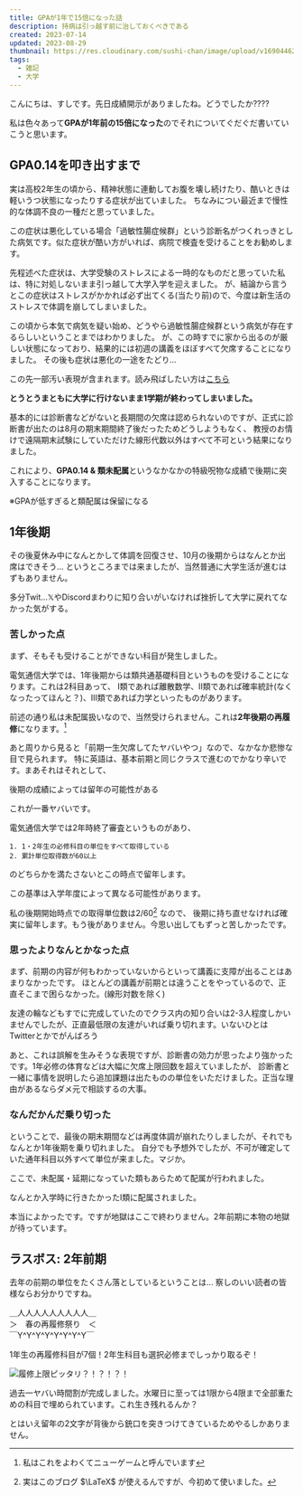 ```yaml
---
title: GPAが1年で15倍になった話
description: 持病は引っ越す前に治しておくべきである
created: 2023-07-14
updated: 2023-08-29
thumbnail: https://res.cloudinary.com/sushi-chan/image/upload/v1690446243/health-is-important/school_text_tani_sma5vq.png
tags:
  - 雑記
  - 大学
---
```


こんにちは、すしです。先日成績開示がありましたね。<span className="text-3xl">どうでしたか????</span>

私は色々あって**GPAが1年前の15倍になった**のでそれについてぐだぐだ書いていこうと思います。

## GPA0.14を叩き出すまで
実は高校2年生の頃から、精神状態に連動してお腹を壊し続けたり、酷いときは軽いうつ状態になったりする症状が出ていました。
ちなみについ最近まで慢性的な体調不良の一種だと思っていました。

<Message type="info">この症状は悪化している場合「過敏性腸症候群」という診断名がつくれっきとした病気です。似た症状が酷い方がいれば、病院で検査を受けることをお勧めします。</Message>

先程述べた症状は、大学受験のストレスによる一時的なものだと思っていた私は、特に対処しないまま引っ越して大学入学を迎えました。
が、結論から言うとこの症状はストレスがかかれば必ず出てくる(当たり前)ので、今度は新生活のストレスで体調を崩してしまいました。

<TweetCard id="1511494020597395462" caption="入学式、欠席―" />

この頃から本気で病気を疑い始め、どうやら過敏性腸症候群という病気が存在するらしいということまではわかりました。
が、この時すでに家から出るのが厳しい状態になっており、結果的には初週の講義をほぼすべて欠席することになりました。
その後も症状は悪化の一途をたどり...

<Message type="alert">この先一部汚い表現が含まれます。読み飛ばしたい方は<a className="[&_span]:underline" href="#地獄の1年後期">こちら</a></Message>
<TweetCard id="1511497035601498114" caption="そうだね" />
<TweetCard id="1540244440366718976" caption="この頃にはもはや生きる屍だった" />

**とうとうまともに大学に行けないまま1学期が終わってしまいました。**

基本的には診断書などがないと長期間の欠席は認められないのですが、正式に診断書が出たのは8月の期末期間終了後だったためどうしようもなく、
教授のお情けで遠隔期末試験にしていただけた線形代数以外はすべて不可という結果になりました。

これにより、<span className="text-2xl">**GPA0.14 & 類未配属**</span>というなかなかの特級呪物な成績で後期に突入することになります。

※GPAが低すぎると類配属は保留になる

## 1年後期
その後夏休み中になんとかして体調を回復させ、10月の後期からはなんとか出席はできそう...
というところまでは来ましたが、当然普通に大学生活が進むはずもありません。

多分Twit...𝕏やDiscordまわりに知り合いがいなければ挫折して大学に戻れてなかった気がする。

### 苦しかった点

まず、そもそも受けることができない科目が発生しました。

電気通信大学では、1年後期からは類共通基礎科目というものを受けることになります。これは2科目あって、
Ⅰ類であれば離散数学、Ⅱ類であれば確率統計(なくなったってほんと？)、Ⅲ類であれば力学といったものがあります。

前述の通り私は未配属扱いなので、当然受けられません。これは**2年後期の再履修**になります。[^1]
[^1]: 私はこれをよわくてニューゲームと呼んでいます

あと周りから見ると「前期一生欠席してたヤバいやつ」なので、なかなか悲惨な目で見られます。
特に英語は、基本前期と同じクラスで進むのでかなり辛いです。まあそれはそれとして、

<TextCard>後期の成績によっては留年の可能性がある</TextCard>

これが一番ヤバいです。

電気通信大学では2年時終了審査というものがあり、
```text
1. 1・2年生の必修科目の単位をすべて取得している
2. 累計単位取得数が60以上
```

のどちらかを満たさないとこの時点で留年します。

<Message tpye="info">この基準は入学年度によって異なる可能性があります。</Message>

私の後期開始時点での取得単位数は$2/60$[^2] なので、
後期に持ち直せなければ確実に留年します。もう後がありません。今思い出してもずっと苦しかったです。
[^2]: 実はこのブログ $\LaTeX$ が使えるんですが、今初めて使いました。

### 思ったよりなんとかなった点

まず、前期の内容が何もわかっていないからといって講義に支障が出ることはあまりなかったです。
ほとんどの講義が前期とは違うことをやっているので、正直そこまで困らなかった。(線形対数を除く)

友達の輪などもすでに完成していたのでクラス内の知り合いは2-3人程度しかいませんでしたが、正直最低限の友達がいれば乗り切れます。いないひとはTwitterとかでがんばろう

あと、これは誤解を生みそうな表現ですが、診断書の効力が思ったより強かったです。1年必修の体育などは大幅に欠席上限回数を超えていましたが、
診断書と一緒に事情を説明したら追加課題は出たものの単位をいただけました。正当な理由があるならダメ元で相談するの大事。

### なんだかんだ乗り切った

ということで、最後の期末期間などは再度体調が崩れたりしましたが、それでもなんとか1年後期を乗り切れました。
自分でも予想外でしたが、不可が確定していた通年科目以外すべて単位が来ました。マジか。

ここで、未配属・延期になっていた類もあらためて配属が行われました。

<TweetCard id="1641401519311581184" caption="アじゃないが" />

なんとか入学時に行きたかったⅠ類に配属されました。

本当によかったです。ですが地獄はここで終わりません。2年前期に本物の地獄が待っています。

## ラスボス: 2年前期
去年の前期の単位をたくさん落としているということは...
察しのいい読者の皆様ならお分かりですね。

<TextCard useBudoux={false}>＿人人人人人人人人人＿<br />
＞　春の再履修祭り　＜<br />
￣Y^Y^Y^Y^Y^Y^Y^Y￣</TextCard>

<span className="text-2xl">1年生の再履修科目が7個！2年生科目も選択必修までしっかり取るぞ！</span>

![履修上限ピッタリ？！？！？！](https://res.cloudinary.com/sushi-chan/image/upload/v1693618380/general/6D8A603B-DA8C-4186-A543-73DA8D9BE495_1_201_a_blgm0a.jpg)

過去一ヤバい時間割が完成しました。水曜日に至っては1限から4限まで全部重ための科目で埋められています。これ生き残れるんか？

とはいえ留年の2文字が背後から銃口を突きつけてきているためやるしかありません。

